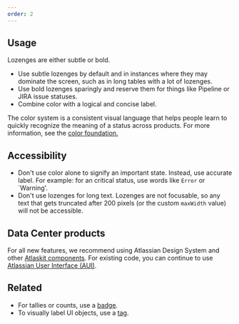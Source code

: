 ```yaml
---
order: 2
---
```


## Usage

Lozenges are either subtle or bold.

- Use subtle lozenges by default and in instances where they may dominate the screen, such as in
  long tables with a lot of lozenges.
- Use bold lozenges sparingly and reserve them for things like Pipeline or JIRA issue statuses.
- Combine color with a logical and concise label.

The color system is a consistent visual language that helps people learn to quickly recognize the
meaning of a status across products. For more information, see the
[color foundation.](/foundations/color)

## Accessibility

- Don't use color alone to signify an important state. Instead, use accurate label. For example: for
  an critical status, use words like `Error` or `Warning'.
- Don't use lozenges for long text. Lozenges are not focusable, so any text that gets truncated
  after 200 pixels (or the custom `maxWidth` value) will not be accessible.

## Data Center products

For all new features, we recommend using Atlassian Design System and other
[Atlaskit components](https://atlaskit.atlassian.com/). For existing code, you can continue to use
[Atlassian User Interface (AUI)](https://aui.atlassian.com/).

## Related

- For tallies or counts, use a [badge](/components/badge).
- To visually label UI objects, use a [tag](/components/tag).
